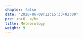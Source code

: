 ```yaml
---
chapter: false
date: "2020-06-09T12:15:33+02:00"
pre: <b>6. </b>
title: Meteorology
weight: 9
---
```


